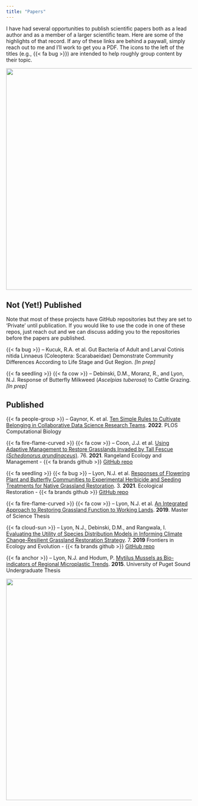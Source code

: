 ```yaml
---
title: "Papers"
---
```


I have had several opportunities to publish scientific papers both as a lead author and as a member of a larger scientific team. Here are some of the highlights of that record. If any of these links are behind a paywall, simply reach out to me and I'll work to get you a PDF. The icons to the left of the titles (e.g., {{< fa bug >}}) are intended to help roughly group content by their topic.

![](images/great_spangled_fritillary.jpg){width="600" fig-align="center" fig-alt="great spangled fritillary"}

## Not (Yet!) Published

Note that most of these projects have GitHub repositories but they are set to 'Private' until publication. If you would like to use the code in one of these repos, just reach out and we can discuss adding you to the repositories before the papers are published.

{{< fa bug >}} -- Kucuk, R.A. et al. Gut Bacteria of Adult and Larval Cotinis nitida Linnaeus (Coleoptera: Scarabaeidae) Demonstrate Community Differences According to Life Stage and Gut Region. *\[In prep\]*

{{< fa seedling >}} {{< fa cow >}} -- Debinski, D.M., Moranz, R., and Lyon, N.J. Response of Butterfly Milkweed (*Ascelpias tuberosa*) to Cattle Grazing. *\[In prep\]*

## Published

{{< fa people-group >}} -- Gaynor, K. et al. [Ten Simple Rules to Cultivate Belonging in Collaborative Data Science Research Teams](https://journals.plos.org/ploscompbiol/article?id=10.1371/journal.pcbi.1010567). **2022**. PLOS Computational Biology

{{< fa fire-flame-curved >}} {{< fa cow >}} -- Coon, J.J. et al. [Using Adaptive Management to Restore Grasslands Invaded by Tall Fescue (*Schedonorus arundinaceus*)](https://www.sciencedirect.com/science/article/abs/pii/S1550742421000129?casa_token=4hUYfkm3-RcAAAAA:wxQ1-YwOxcii7F3TzLo8FL5uBeMe7QzmKsOHQ0TIM3zYO5m4tARAfLpgVOcLlLVxElm4d4qwrWc). 76. **2021**. Rangeland Ecology and Management - {{< fa brands github >}} [GitHub repo](https://github.com/njlyon0/collab_coon-daubenmire-herbicide)

{{< fa seedling >}} {{< fa bug >}} -- Lyon, N.J. et al. [Responses of Flowering Plant and Butterfly Communities to Experimental Herbicide and Seeding Treatments for Native Grassland Restoration](http://er.uwpress.org/content/39/3/168.short). 3. **2021**. Ecological Restoration - {{< fa brands github >}} [GitHub repo](https://github.com/njlyon0/lyon_bfly-herbicide)

{{< fa fire-flame-curved >}} {{< fa cow >}} -- Lyon, N.J. et al. [An Integrated Approach to Restoring Grassland Function to Working Lands](https://dr.lib.iastate.edu/entities/publication/f3cd5b5f-17ae-4fdd-b8b9-0a87fda99765). **2019**. Master of Science Thesis

{{< fa cloud-sun >}} -- Lyon, N.J., Debinski, D.M., and Rangwala, I. [Evaluating the Utility of Species Distribution Models in Informing Climate Change-Resilient Grassland Restoration Strategy](https://www.frontiersin.org/articles/10.3389/fevo.2019.00033/full). 7. **2019** Frontiers in Ecology and Evolution - {{< fa brands github >}} [GitHub repo](https://github.com/njlyon0/lyon-ms-thesis_sdm)

{{< fa anchor >}} -- Lyon, N.J. and Hodum, P. [Mytilus Mussels as Bio-indicators of Regional Microplastic Trends](https://soundideas.pugetsound.edu/summer_research/259/). **2015**. University of Puget Sound Undergraduate Thesis

![](images/stilt_bug.jpg){width="600" fig-align="center" fig-alt="stilt bug"}
